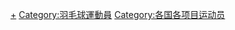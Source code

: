 {{Catnav|頁面分類|人类社会|文化|体育|运动员|羽毛球運動員}}
{{Catnav|頁面分類|人类社会|人物|各職業人物|运动员|羽毛球運動員}}
{{Catnav|頁面分類|人物|各職業人物|运动员|羽毛球運動員}}
{{Catnav|頁面分類|...|体育|球類運動|羽毛球|羽毛球運動員}}

{{Categories by country|nocat}}
{{Parent category}}

[[Category:各國羽毛球|+]]
[[Category:羽毛球運動員|Category:羽毛球運動員]]
[[Category:各国各项目运动员|Category:各国各项目运动员]]